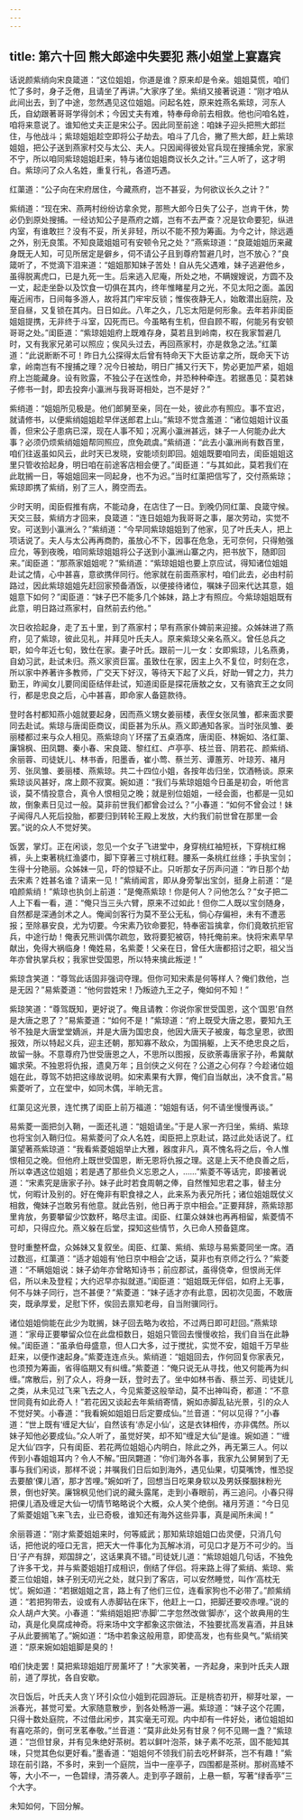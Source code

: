 ```yaml
---
---
---
```

title: 第六十回 熊大郎途中失要犯 燕小姐堂上宴嘉宾
---



话说颜紫绡向宋良箴道：“这位姐姐，你道是谁？原来却是令亲。姐姐莫慌，咱们忙了多时，身子乏倦，且请坐了再讲。”大家序了坐。紫绡又接著说道：“刚才咱从此间出去，到了中途，忽然遇见这位姐姐。问起名姓，原来姓燕名紫琼，河东人氏，自幼跟著哥哥学得剑术；今因丈夫有难，特奉母命前去相救。他也问咱名姓，咱将来意说了。谁知他丈夫正是宋公子。因此同至前途：咱妹子迎头把熊大郎拦住，与他战斗；紫琼姐姐趁空即将公子劫去。咱斗了几合，撇了熊大郎，赶上紫琼姐姐，把公子送到燕家村交与太公、夫人。只因闻得彼处官兵现在搜捕余党，家家不宁，所以咱同紫琼姐姐赶来，特与诸位姐姐商议长久之计。”三人听了，这才明白。紫琼问了众人名姓，重复行礼，各道巧遇。

红蕖道：“公子向在宋府居住，今藏燕府，岂不甚妥，为何欲议长久之计？”

紫绡道：“现在宋、燕两村纷纷访拿余党，那熊大郎今日失了公子，岂肯干休，势必仍到原处搜捕。一经访知公子是燕府之婿，岂有不去严查？况是钦命要犯，纵进内室，有谁敢拦？没有不妥，所关非轻，所以不能不预为筹画。为今之计，除远遁之外，别无良策。不知良箴姐姐可有安顿令兄之处？”燕紫琼道：“良箴姐姐历来藏身既无人知，可见所居定是僻乡，伺不请公子且到尊府暂避几时，岂不放心？”良箴听了，不觉滴下泪来道：“姐姐那知妹子苦处！自从先父遇难，妹子逃避他乡，虽得脱离虎口，已是九死一生。后来逃入尼庵，所处之地，不瞒嫂嫂说，方圆不及一丈，起走坐卧以及饮食一切俱在其内，终年惟睹星月之光，不见太阳之面。盖因庵近闹市，日间每多游人，故将其门牢牢反锁；惟俟夜静无人，始敢潜出庭院，及至自昼，又复锁在其内。日日如此。八年之久，几忘太阳是何形象。去年若非闺臣姐姐提携，无非终于斗室，囚死而已。今虽略有生机，但自顾不暇，何能另有安顿哥哥之处。”闺臣道：“紫琼姐姐府上既难存身，莫若且到岭南，权在我家暂避几时，又有我家兄弟可以照应；俟风头过去，再回燕家村，亦是救急之法。”红蕖道：“此说断断不可！昨日九公探得太后曾有特命天下大臣访拿之所，既命天下访拿，岭南岂有不搜捕之理？况今日被劫，明日广捕又行天下，势必更加严紧，姐姐府上岂能藏身。设有败露，不独公子在送性命，并恐种种牵连。若据愚见：莫若妹子修书一封，即去投奔小瀛洲与我哥哥相处，岂不是好？”

紫绡道：“姐姐所见极是。他们郎舅至亲，同在一处，彼此亦有照应。事不宜迟，就请修书，以便紫绡姐姐趁早伴送郎君上山。”紫琼不觉含羞道：“诸位姐姐计议虽善，但宋公子患病已深，现在人事不知；况离小瀛洲甚远，妹子一人何能办此大事？必须仍烦紫绡姐姐帮同照应，庶免疏虞。”紫绡道：“此去小瀛洲尚有数百里，咱们往返虽如风云，此时天已发晓，安能顷刻即回。姐姐既要咱同去，闺臣姐姐这里只管收拾起身，明日咱在前途客店相会便了。”闺臣道：“与其如此，莫若我们在此耽搁一日，等姐姐回来一同起身，也不为迟。”当时红蕖把信写了，交付燕紫琼；紫琼即携了紫绡，别了三人，腾空而去。

少时天明，闺臣假推有病，不能动身，在店住了一日。到晚仍同红蕖、良箴守候。天交三鼓，紫绡方才回来，良箴道：“连日姐姐为我哥哥之事，屡次劳动，实觉不安。可送到小瀛洲么？”紫绡道：“今早同紫琼姐姐到了他家，见了叶氏夫人，把上项话说了。夫人与太公再再商酌，虽放心不下，因事在危急，无可奈何，只得勉强应允，等到夜晚，咱同紫琼姐姐将公子送到小瀛洲山寨之内，把书放下，随即回来。”闺臣道：“那燕家姐姐呢？”紫绡道：“紫琼姐姐也要上京应试，得知诸位姐姐赴试之情，心中甚喜，意欲携伴同行。他家就在前面燕家村，咱们此去，必由村前路过，因此紫琼姐姐先赶回家预备酒饭，以便接待诸位，嘱妹子回来代达其意，姐姐意下如何？”闺臣道：“妹子巴不能多几个姊妹，路上才有照应。今紫琼姐姐既有此意，明日路过燕家村，自然前去约他。”

次日收拾起身，走了五十里，到了燕家村；早有燕家仆婢前来迎接。众姊妹进了燕府，见了紫琼，彼此见礼，并拜见叶氏夫人。原来紫琼父亲名燕义。曾任总兵之职，如今年近七旬，致仕在家。妻子叶氏。跟前一儿一女：女即紫琼，儿名燕勇，自幼习武，赴试未归。燕义家资巨富。虽致仕在家，因主上久不复位，时刻在念，所以家中养著许多教师，广交天下好汉，等待天下起了义兵，好助一臂之力，共力勤王，昨闻女儿要同闺臣结伴赴试，知道闺臣是探花唐敖之女，又有骆宾王之女同行，都是忠良之后，心中甚喜，即命家人备筵款待。

登时各村都知燕小姐就要起身，因而燕义甥女姜丽楼，表侄女张凤雏，都来面求要同去赴试。紫琼与唐闺臣商议，闺臣甚为乐从。燕义即通知各家。当时张凤雏、姜丽楼都过来与众人相见。燕紫琼向丫环摆了五桌酒席，唐闺臣、林婉如、洛红蕖、廉锦枫、田凤翾、秦小春、宋良箴、黎红红、卢亭亭、枝兰音、阴若花、颜紫绡、余丽蓉、司徒妩儿、林书香，阳墨香，崔小莺、蔡兰芳、谭蕙芳、叶琼芳、褚月芳、张凤雏、姜丽楼、燕紫琼。共二十四位小姐，各按年齿归坐，饮酒畅谈。原来紫琼谈风甚好，席上颇不寂寞。婉如道：“我们与紫琼姐姐今日虽是初会，听他言谈，莫不情投意合，真令人恨相见之晚；就是别位姐姐，一经会面，也都是一见如故，倒象素日见过一般。莫非前世我们都曾会过么？”小春道：“如何不曾会过！妹子闻得凡人死后投胎，都要归到转轮王殿上发放，大约我们前世曾在那里一会罢。”说的众人不觉好笑。

饭罢，掌灯。正在闲谈，忽见一个女子飞进堂中，身穿桃红袖短袄，下穿桃红棉裤，头上束著桃红渔婆巾，脚下穿著三寸桃红鞋。腰系一条桃红丝绦；手执宝剑；生得十分艳丽。众姊妹一见，吓的惊疑不止。只听那女子厉声问道：“昨日那个劫去宋素？姓甚名谁？请来一见！”紫绡闻言，即从身旁掣出宝剑，挺身上前道：“是咱颜紫绡！”紫琼也执剑上前道：“是俺燕紫琼！你是何人？问他怎么？”女子把二人上下看一看，道：“俺只当三头六臂，原来不过如此！但你二人既以宝剑随身，自然都是深通剑术之人。俺闻剑客行为莫不至公无私，倘心存偏袒，未有不遭恶报；至除暴安良，尤为切要。今宋素乃钦命要犯，特奉密旨擒拿，你们竟敢抗拒官兵，中途行劫！俺表兄熊训偶尔疏忽，致将要犯被窃，特托俺前来。快将宋素早早献出，免得大祸临身！俺姓易，名紫菱！父亲在日，曾任大唐都招讨之职，祖父当年亦曾执掌兵权；我家世受国恩，所以特来擒此叛逆！”

紫琼含笑道：“尊驾此话固非强词夺理。但你可知宋素是何等样人？俺们救他，岂是无因？”易紫菱道：“他何尝姓宋！乃叛迹九王之子，俺如何不知！”

紫琼笑道：“尊驾既知，更好说了。俺且请教：你说你家世受国恩，这个‘国恩’自然是大唐之恩了？”易紫菱道：“如何不是！”紫琼道：“府上既受大唐之恩，要知九王爷不独是大唐堂堂嫡派，并是大唐为国忠良，他因大唐天子被废，每念皇恩，欲图报效，所以特起义兵，迎主还朝，那知寡不敌众，为国捐躯，上天不绝忠良之后，故留一脉。不意尊府乃世受唐恩之人，不思所以图报，反欲荼毒唐家子孙，希冀献媚求荣。不独恩将仇报，遗臭万年；且剑侠之义何在？公道之心何存？今趁诸位姐姐在此，尊驾不妨把这缘故说明。如宋素果有大罪，俺们自当献出，决不食言。”易紫菱听了，立在堂中，如同木偶，半晌无言。

红蕖见这光景，连忙携了闺臣上前万福道：“姐姐有话，何不请坐慢慢再谈。”

易紫菱一面把剑入鞘，一面还礼道：“姐姐请坐。”于是人家一齐归坐，紫绡、紫琼也将宝剑入鞘归位。易紫菱问了众人名姓，闺臣把上京赴试，路过此处话说了。红蕖望著燕紫琼道：“我看紫菱姐姐举止大雅，器度非凡，真不愧名将之后，令人惟恨相见之晚。但他府上既世受国恩，断无恩将仇报之理。这是上天不绝良善之后，所以幸遇这位姐姐；若是遇了那些负义忘恩之人，……”紫菱不等话完，即接著说道：“宋素究是唐家子孙。妹子此时若食周朝之俸，自然惟知忠君之事，替主分忧，何暇计及别的。好在俺非有职食禄之人，此来系为表兄所托；诸位姐姐既仗义相救，俺妹子岂敢另有他意。就此告别，他日再于京中相会。”正要拜辞，燕紫琼那里肯放，务要攀留少饮数杯，略尽主谊。闺臣、红蕖众妹妹也再再相留，紫菱情不可却，只得应允。燕义躲在后堂，探知这些情节，久已命人预备筵席。

登时重整杯盘，众姊妹又复叙坐。闺臣、红蕖、紫绡、紫琼与易紫菱同坐一席。酒过数巡，红蕖道：“适才姐姐有‘他日京中相会’之话，莫非也有京师之行么？”紫菱道：“不瞒姐姐说：妹子幼年亦曾略知诗书；前应郡试，虽得侥幸，但恨尚无伴侣，所以未及登程；大约迟早亦拟就道。”闺臣道：“姐姐既无伴侣，如府上无事，何不与妹子同行，岂不甚便？”紫菱道：“妹子适才亦有此意，因初次见面，不敢唐突，既承厚爱，足慰下怀，俟回去禀知老母，自当附骥同行。

诸位姐姐倘能在此少为耽搁，妹子回去略为收拾，不过两日即可赶回。”燕紫琼道：“家母正要攀留众位在此盘桓数日，姐姐只管回去慢慢收拾，我们自当在此静候。”闺臣道：“虽承伯母盛意，但人口大多，过于搅扰，实觉不安，姐姐千万早些赶来，以便作速起身。”紫菱连连点头。紫绡道：“姐姐回去，作何回复你家表兄，也须预为筹画，省得临期又有纠缠。”紫菱道：“俺只说无从寻找，他又何能再为纠缠。”席散后，别了众人，将身一跃，登时去了。坐中如林书香、蔡兰芳、司徒妩儿之类，从未见过飞来飞去之人，今见紫菱这般举动，莫不出神叫奇，都道：“不意世同竟有如此奇人！”若花因又谈起去年紫绡寄情，婉如赤脚乱钻光景，引的众人不觉好笑。小春道：“我看婉如姐姐日后定要成仙。”兰音道：“何以见得？”小春道：“世上既有‘缠足大仙’，自然该有‘赤足小仙’，这是衣钵相传，亦非偶然。所以妹子知他必要成仙。”众人听了，虽觉好笑，却不知“缠足大仙”是谁。婉如道：“‘缠足大仙’四字，只有闺臣、若花两位姐姐心内明白，除此之外，再无第三人。何以传到小春姐姐耳内？令人不解。”田凤翾道：“你们海外各事，我家九公舅舅到了无事与我们闲谈，那样不说；并嘱我们日后如到海外，遇见仙果，切莫嘴馋，惟恐捉去要酿‘倮儿酒’，那才苦哩。”婉如听了，回想当日吃果身软以及男妖搽胭抹粉光景，倒也好笑。廉锦枫见他们说的藏头露尾，走到小春眼前，再三追问。小春只得把倮儿酒及缠足大仙一切情节略略说个大概，众人笑个绝倒。褚月芳道：“今日见了紫菱姐姐飞来飞去，业已奇极，谁知还有海外这些异事，真是闻所未闻！”

余丽蓉道：“刚才紫菱姐姐来时，何等威武；那知紫琼姐姐口齿灵便，只消几句话，把他说的哑口无言，把天大一件事化为瓦解冰消，可见口才是万不可少的。当日‘子产有辞，郑国辞之’，这话果真不错。”司徒妩儿道：“紫琼姐姐几句话，不独免了许多干戈，并与紫菱姐姐打成相识，倒结了伴侣。将来路上得了紫绡、紫琼、紫菱三位姐姐，妹子别无叨光之处，就只到了客店，可以安然睡觉，叫作‘高枕无忧’。婉如道：“若据姐姐之言，路上有了他们三位，连看家狗也不必带了。”颜紫绡道：“若把狗带去，设或有人赤脚钻在床下，他赶上一口，把脚还要咬赤哩。”说的众人胡卢大笑。小春道：“紫绡姐姐把‘赤脚’二字忽然改做‘脚赤’，这个故典用的生动，真是化臭腐成神奇。将来场中文字都象这宗做法，不独要扰高发喜酒，并且妹子从此要搁笔了。”婉如道：“场中若象这般用意，即使高发，也有些臭气。”紫绡笑道：“原来婉如姐姐脚是臭的！

咱们快走罢！莫把紫琼姐姐厅房薰坏了！”大家笑著，一齐起身，来到叶氏夫人跟前，道了厚扰，各自安歇。

次日饭后，叶氏夫人贪丫环引众位小姐到花园游玩。正是桃杏初开，柳芽吐翠，一派春光，甚觉可爱。大家随意散步，到各处畅游一遍。紫琼道：“妹子这个花圃，只得十数处庭院，不过借此闲步，其实毫无可观。内中却有一件好处，诸位姐姐如有喜吃茶的，倒可烹茗奉敬。”兰音道：“莫非此处另有甘泉？何不见赐一盏？”紫琼道：“岂但甘泉，并有见朱绝好茶树。若以鲜叶泡茶，妹子素不吃茶，固不能知其味，只觉其色似更好看。”墨香道：“姐姐何不领我们前去吃杯鲜茶，岂不有趣！”紫琼在前引路，不多时，来到一个庭院，当中一座亭子，四围都是茶树。那树高矮不等，大小不一，一色碧绿，清芬袭人。走到亭子跟前，上悬一额，写著“绿香亭”三个大字。

未知如何，下回分解。